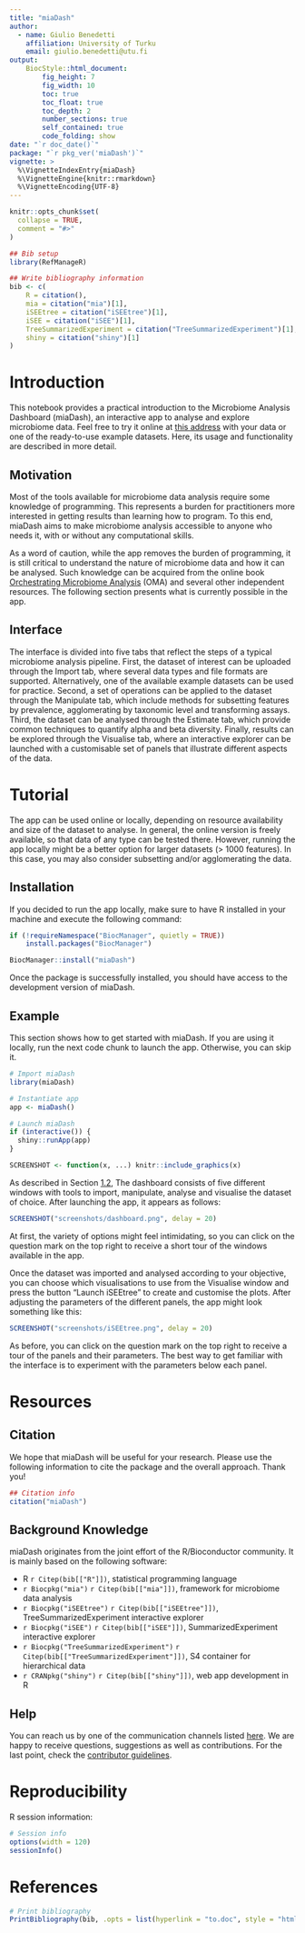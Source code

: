 ```yaml
---
title: "miaDash"
author: 
  - name: Giulio Benedetti
    affiliation: University of Turku
    email: giulio.benedetti@utu.fi
output:
    BiocStyle::html_document:
        fig_height: 7
        fig_width: 10
        toc: true
        toc_float: true
        toc_depth: 2
        number_sections: true
        self_contained: true
        code_folding: show
date: "`r doc_date()`"
package: "`r pkg_ver('miaDash')`"
vignette: >
  %\VignetteIndexEntry{miaDash}
  %\VignetteEngine{knitr::rmarkdown}
  %\VignetteEncoding{UTF-8}
---
```


```r
knitr::opts_chunk$set(
  collapse = TRUE,
  comment = "#>"
)
```

```r
## Bib setup
library(RefManageR)

## Write bibliography information
bib <- c(
    R = citation(),
    mia = citation("mia")[1],
    iSEEtree = citation("iSEEtree")[1],
    iSEE = citation("iSEE")[1],
    TreeSummarizedExperiment = citation("TreeSummarizedExperiment")[1],
    shiny = citation("shiny")[1]
)
```

# Introduction

This notebook provides a practical introduction to the Microbiome Analysis
Dashboard (miaDash), an interactive app to analyse and explore microbiome data.
Feel free to try it online at
[this address](miadash-microbiome.2.rahtiapp.fi/) with your data or one of
the ready-to-use example datasets. Here, its usage and functionality are
described in more detail.

## Motivation

Most of the tools available for microbiome data analysis require some knowledge
of programming. This represents a burden for practitioners more interested
in getting results than learning how to program. To this end, miaDash aims to
make microbiome analysis accessible to anyone who needs it, with or without any
computational skills.

As a word of caution, while the app removes the burden of programming, it is
still critical to understand the nature of microbiome data and how it can be
analysed. Such knowledge can be acquired from the online book [Orchestrating
Microbiome Analysis](https://microbiome.github.io/OMA/) (OMA) and several other
independent resources. The following section presents what is currently possible
in the app.

## Interface

The interface is divided into five tabs that reflect the steps of a typical
microbiome analysis pipeline. First, the dataset of interest can be uploaded
through the Import tab, where several data types and file formats are supported.
Alternatively, one of the available example datasets can be used for practice.
Second, a set of operations can be applied to the dataset through the
Manipulate tab, which include methods for subsetting features by prevalence,
agglomerating by taxonomic level and transforming assays. Third, the dataset
can be analysed through the Estimate tab, which provide common techniques to
quantify alpha and beta diversity. Finally, results can be explored through the
Visualise tab, where an interactive explorer can be launched with a customisable
set of panels that illustrate different aspects of the data.

# Tutorial

The app can be used online or locally, depending on resource availability and
size of the dataset to analyse. In general, the online version is freely
available, so that data of any type can be tested there. However, running the
app locally might be a better option for larger datasets (> 1000 features). In
this case, you may also consider subsetting and/or agglomerating the data.

## Installation

If you decided to run the app locally, make sure to have R installed in your
machine and execute the following command:

```r
if (!requireNamespace("BiocManager", quietly = TRUE))
    install.packages("BiocManager")

BiocManager::install("miaDash")
```

Once the package is successfully installed, you should have access to the
development version of miaDash.

## Example

This section shows how to get started with miaDash. If you are using it locally,
run the next code chunk to launch the app. Otherwise, you can skip it.

```r
# Import miaDash
library(miaDash)

# Instantiate app
app <- miaDash()

# Launch miaDash
if (interactive()) {
  shiny::runApp(app)
}
```

```r
SCREENSHOT <- function(x, ...) knitr::include_graphics(x)
```

As described in Section [1.2](#interface), The dashboard consists of five
different windows with tools to import, manipulate, analyse and visualise
the dataset of choice. After launching the app, it appears as follows:

```r
SCREENSHOT("screenshots/dashboard.png", delay = 20)
```

At first, the variety of options might feel intimidating, so you can click on
the question mark on the top right to receive a short tour of the windows
available in the app.

Once the dataset was imported and analysed according to your objective, you can
choose which visualisations to use from the Visualise window and press the
button "Launch iSEEtree" to create and customise the plots. After adjusting the
parameters of the different panels, the app might look something like this:

```r
SCREENSHOT("screenshots/iSEEtree.png", delay = 20)
```

As before, you can click on the question mark on the top right to receive a tour
of the panels and their parameters. The best way to get familiar with the
interface is to experiment with the parameters below each panel.

# Resources

## Citation

We hope that miaDash will be useful for your research. Please use the following
information to cite the package and the overall approach. Thank you!

```r
## Citation info
citation("miaDash")
```

## Background Knowledge

miaDash originates from the joint effort of the R/Bioconductor community. It is
mainly based on the following software:

- R `r Citep(bib[["R"]])`, statistical programming language
- `r Biocpkg("mia")` `r Citep(bib[["mia"]])`, framework for microbiome data analysis
- `r Biocpkg("iSEEtree")` `r Citep(bib[["iSEEtree"]])`, TreeSummarizedExperiment interactive explorer
- `r Biocpkg("iSEE")` `r Citep(bib[["iSEE"]])`, SummarizedExperiment interactive explorer
- `r Biocpkg("TreeSummarizedExperiment")` `r Citep(bib[["TreeSummarizedExperiment"]])`, S4 container for hierarchical data
- `r CRANpkg("shiny")` `r Citep(bib[["shiny"]])`, web app development in R

## Help

You can reach us by one of the communication channels listed
[here](https://microbiome.github.io/OMA/docs/devel/pages/support.html). We are
happy to receive questions, suggestions as well as contributions. For the last
point, check the
[contributor guidelines](https://microbiome.github.io/mia/CONTRIBUTING.html).

# Reproducibility

R session information:

```r
# Session info
options(width = 120)
sessionInfo()
```

# References

```r
# Print bibliography
PrintBibliography(bib, .opts = list(hyperlink = "to.doc", style = "html"))
```